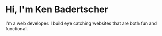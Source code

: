 # Hi, I'm Ken Badertscher

I'm a web developer.  I build eye catching websites that are both fun and functional.